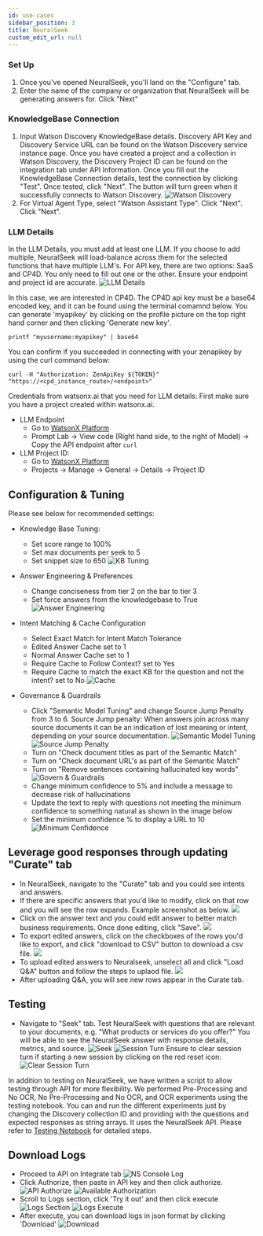 ```yaml
---
id: use-cases
sidebar_position: 3
title: NeuralSeek
custom_edit_url: null
---
```


### Set Up
1. Once you've opened NeuralSeek, you'll land on the "Configure" tab. 
1. Enter the name of the company or organization that NeuralSeek will be generating answers for. Click "Next"

### KnowledgeBase Connection
1. Input Watson Discovery KnowledgeBase details. Discovery API Key and Discovery Service URL can be found on the Watson Discovery service instance page. Once you have created a project and a collection in Watson Discovery, the Discovery Project ID can be found on the integration tab under API Information. Once you fill out the KnowledgeBase Connection details, test the connection by clicking "Test". Once tested, click "Next". The button will turn green when it successfully connects to Watson Discovery.
![Watson Discovery](./assets/WD.png)
1. For Virtual Agent Type, select "Watson Assistant Type". Click "Next". Click "Next". 


### LLM Details
In the LLM Details, you must add at least one LLM. If you choose to add multiple, NeuralSeek will load-balance across them for the selected functions that have multiple LLM's.
For API key, there are two options: SaaS and CP4D. You only need to fill out one or the other. Ensure your endpoint and project id are accurate.
![LLM Details](./assets/LLMDetails.png)

In this case, we are interested in CP4D. The CP4D api key must be a base64 encoded key, and it can be found using the terminal comamnd below. You can generate 'myapikey' by clicking on the profile picture on the top right hand corner and then clicking 'Generate new key'.
```
printf "myusername:myapikey" | base64
```

You can confirm if you succeeded in connecting with your zenapikey by using the curl command below:
```
curl -H "Authorization: ZenApiKey ${TOKEN}" "https://<cpd_instance_route>/<endpoint>"
```

Credentials from watsonx.ai that you need for LLM details:
First make sure you have a project created within watsonx.ai.
- LLM Endpoint
    - Go to [WatsonX Platform](https://dataplatform.cloud.ibm.com/wx/home?context=wx)
    - Prompt Lab -> View code (Right hand side, to the right of Model) -> Copy the API endpoint after `curl`
- LLM Project ID: 
    - Go to [WatsonX Platform](https://dataplatform.cloud.ibm.com/wx/home?context=wx)
    - Projects -> Manage -> General -> Details -> Project ID

## Configuration & Tuning
Please see below for recommended settings:
- Knowledge Base Tuning:
    - Set score range to 100%
    - Set max documents per seek to 5
    - Set snippet size to 650
    ![KB Tuning](./assets/KBTuning.png)

- Answer Engineering & Preferences
    - Change conciseness from tier 2 on the bar to tier 3
    - Set force answers from the knowledgebase to True
    ![Answer Engineering](./assets/AnswerEngineering.png)

- Intent Matching & Cache Configuration
    - Select Exact Match for Intent Match Tolerance
    - Edited Answer Cache set to 1
    - Normal Answer Cache set to 1
    - Require Cache to Follow Context? set to Yes
    - Require Cache to match the exact KB for the question and not the intent? set to No
    ![Cache](./assets/intentmatching_configuration.png)

- Governance & Guardrails
    - Click "Semantic Model Tuning" and change Source Jump Penalty from 3 to 6. Source Jump penalty: When answers join across many source documents it can be an indication of lost meaning or intent, depending on your source documentation.
    ![Semantic Model Tuning](./assets/SemanticModelTuning.png)
    ![Source Jump Penalty](./assets/SourceJumpPenalty.png)
    - Turn on "Check document titles as part of the Semantic Match"
    - Turn on "Check document URL's as part of the Semantic Match"
    - Turn on "Remove sentences containing hallucinated key words"
    ![Govern & Guardrails](./assets/Governance.png)
    - Change minimum confidence to 5% and include a message to decrease risk of hallucinations
    - Update the text to reply with questions not meeting the minimum confidence to something natural as shown in the image below
    - Set the minimum confidence % to display a URL to 10
    ![Minimum Confidence](./assets/MinimumConfidence.png)

## Leverage good responses through updating "Curate" tab
- In NeuralSeek, navigate to the "Curate" tab and you could see intents and answers.
- If there are specific answers that you'd like to modify, click on that row and you will see the row expands. Example screenshot as below.
![](./assets/neuralseek-curate-show-answers.png)
- Click on the answer text and you could edit answer to better match business requirements. Once done editing, click "Save".
![](./assets/neuralseek-curate-edit-answer.png)
- To export edited answers, click on the checkboxes of the rows you'd like to export, and click "download to CSV" button to download a csv file.
![](./assets/neuralseek-curate-download-intents.png)
- To upload edited answers to Neuralseek, unselect all and click "Load Q&A" button and follow the steps to uplaod file.
![](./assets/neuralseek-curate-loadqa.png)
- After uploading Q&A, you will see new rows appear in the Curate tab.

## Testing
-  Navigate to "Seek" tab. Test NeuralSeek with questions that are relevant to your documents, e.g. "What products or services do you offer?" You will be able to see the NeuralSeek answer with response details, metrics, and source.
![Seek](./assets/Seek.png)
![Session Turn](./assets/sessionturn.png)
Ensure to clear session turn if starting a new session by clicking on the red reset icon:
![Clear Session Turn](./assets/clearsessionturn.png)

In addition to testing on NeuralSeek, we have written a script to allow testing through API for more flexibility.
We performed Pre-Processing and No OCR, No Pre-Processing and No OCR, and OCR experiments using the testing notebook.
You can and run the different experiments just by changing the Discovery collection ID and providing with the questions and expected responses as string arrays.
It uses the NeuralSeek API.
Please refer to [Testing Notebook](testing.ipynb) for detailed steps.

## Download Logs
- Proceed to API on Integrate tab
![NS Console Log](./assets/NS_Console_Log.png)
- Click Authorize, then paste in API key and then click authorize.
![API Authorize](./assets/APIAuthorize.png)
![Available Authorization](./assets/AvailableAuthorizations.png)
- Scroll to Logs section, click 'Try it out' and then click execute
![Logs Section](./assets/logs.png)
![Logs Execute](./assets/logs_execute.png)
- After execute, you can download logs in json format by clicking 'Download' 
![Download](./assets/download_logs.png)